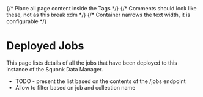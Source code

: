 
<Head>
  <title>Data Manager User Documentation - Description of deployed jobs</title>
</Head>

<Layout>
{/* Place all page content inside the <Layout /> Tags */}
{/* Comments should look like these, not <!-- --> as this break xdm */}
{/* Container narrows the text width, it is configurable */}
<Container>

# Deployed Jobs

This page lists details of all the jobs that have been deployed to this instance of the Squonk Data Manager.

* TODO - present the list based on the contents of the /jobs endpoint
* Allow to filter based on job and collection name


</Container>
</Layout>
